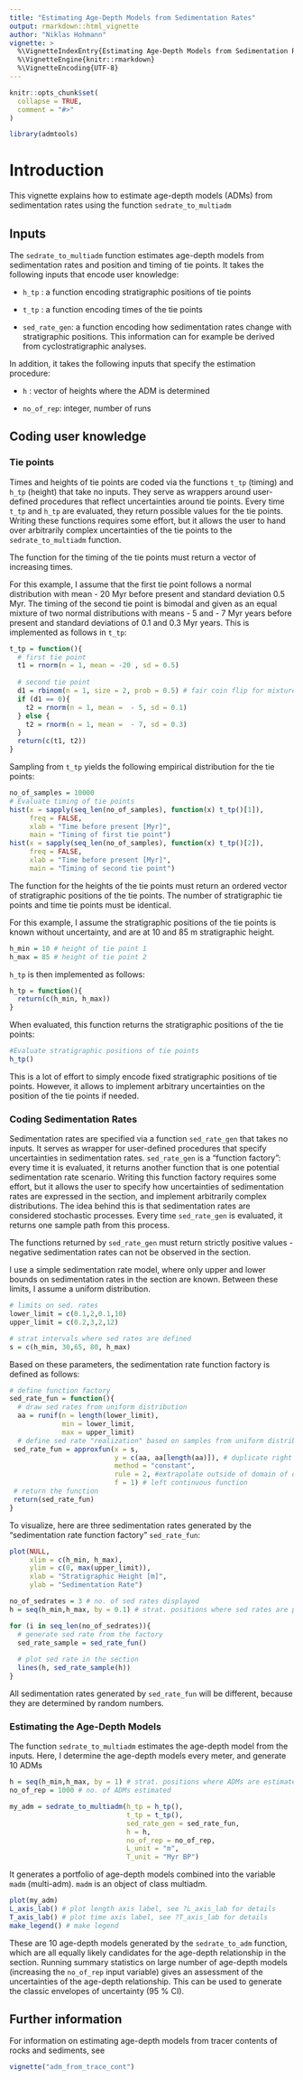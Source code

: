 ```yaml
---
title: "Estimating Age-Depth Models from Sedimentation Rates"
output: rmarkdown::html_vignette
author: "Niklas Hohmann"
vignette: >
  %\VignetteIndexEntry{Estimating Age-Depth Models from Sedimentation Rates}
  %\VignetteEngine{knitr::rmarkdown}
  %\VignetteEncoding{UTF-8}
---
```


```r
knitr::opts_chunk$set(
  collapse = TRUE,
  comment = "#>"
)
```

```r
library(admtools)
```

# Introduction

This vignette explains how to estimate age-depth models (ADMs) from sedimentation rates using the function `sedrate_to_multiadm`

## Inputs

The `sedrate_to_multiadm` function estimates age-depth models from sedimentation rates and position and timing of tie points. It takes the following inputs that encode user knowledge:

-   `h_tp` : a function encoding stratigraphic positions of tie points

-   `t_tp` : a function encoding times of the tie points

-   `sed_rate_gen`: a function encoding how sedimentation rates change with stratigraphic positions. This information can for example be derived from cyclostratigraphic analyses.

In addition, it takes the following inputs that specify the estimation procedure:

-   `h` : vector of heights where the ADM is determined

-   `no_of_rep`: integer, number of runs

## Coding user knowledge

### Tie points

Times and heights of tie points are coded via the functions `t_tp` (timing) and `h_tp` (height) that take no inputs. They serve as wrappers around user-defined procedures that reflect uncertainties around tie points. Every time `t_tp` and `h_tp` are evaluated, they return possible values for the tie points. Writing these functions requires some effort, but it allows the user to hand over arbitrarily complex uncertainties of the tie points to the `sedrate_to_multiadm` function.

The function for the timing of the tie points must return a vector of increasing times.

For this example, I assume that the first tie point follows a normal distribution with mean - 20 Myr before present and standard deviation 0.5 Myr. The timing of the second tie point is bimodal and given as an equal mixture of two normal distributions with means - 5 and - 7 Myr years before present and standard deviations of 0.1 and 0.3 Myr years. This is implemented as follows in `t_tp`:

```r
t_tp = function(){
  # first tie point
  t1 = rnorm(n = 1, mean = -20 , sd = 0.5)
  
  # second tie point
  d1 = rbinom(n = 1, size = 2, prob = 0.5) # fair coin flip for mixture
  if (d1 == 0){
    t2 = rnorm(n = 1, mean =  - 5, sd = 0.1)
  } else {
    t2 = rnorm(n = 1, mean =  - 7, sd = 0.3)
  }
  return(c(t1, t2))
}
```

Sampling from `t_tp` yields the following empirical distribution for the tie points:

```r
no_of_samples = 10000
# Evaluate timing of tie points
hist(x = sapply(seq_len(no_of_samples), function(x) t_tp()[1]),
     freq = FALSE,
     xlab = "Time before present [Myr]",
     main = "Timing of first tie point")
hist(x = sapply(seq_len(no_of_samples), function(x) t_tp()[2]),
     freq = FALSE,
     xlab = "Time before present [Myr]",
     main = "Timing of second tie point")

```

The function for the heights of the tie points must return an ordered vector of stratigraphic positions of the tie points. The number of stratigraphic tie points and time tie points must be identical.

For this example, I assume the stratigraphic positions of the tie points is known without uncertainty, and are at 10 and 85 m stratigraphic height.

```r
h_min = 10 # height of tie point 1
h_max = 85 # height of tie point 2
```

`h_tp` is then implemented as follows:

```r
h_tp = function(){
  return(c(h_min, h_max))
}
```

When evaluated, this function returns the stratigraphic positions of the tie points:

```r
#Evaluate stratigraphic positions of tie points
h_tp()
```

This is a lot of effort to simply encode fixed stratigraphic positions of tie points. However, it allows to implement arbitrary uncertainties on the position of the tie points if needed.

### Coding Sedimentation Rates

Sedimentation rates are specified via a function `sed_rate_gen` that takes no inputs. It serves as wrapper for user-defined procedures that specify uncertainties in sedimentation rates. `sed_rate_gen` is a "function factory": every time it is evaluated, it returns another function that is one potential sedimentation rate scenario. Writing this function factory requires some effort, but it allows the user to specify how uncertainties of sedimentation rates are expressed in the section, and implement arbitrarily complex distributions. The idea behind this is that sedimentation rates are considered stochastic processes. Every time `sed_rate_gen` is evaluated, it returns one sample path from this process.

The functions returned by `sed_rate_gen` must return strictly positive values - negative sedimentation rates can not be observed in the section.

I use a simple sedimentation rate model, where only upper and lower bounds on sedimentation rates in the section are known. Between these limits, I assume a uniform distribution.

```r
# limits on sed. rates
lower_limit = c(0.1,2,0.1,10)
upper_limit = c(0.2,3,2,12)

# strat intervals where sed rates are defined
s = c(h_min, 30,65, 80, h_max)
```

Based on these parameters, the sedimentation rate function factory is defined as follows:

```r
# define function factory
sed_rate_fun = function(){
  # draw sed rates from uniform distribution
  aa = runif(n = length(lower_limit),
             min = lower_limit,
             max = upper_limit)
  # define sed rate "realization" based on samples from uniform distribution
 sed_rate_fun = approxfun(x = s,
                          y = c(aa, aa[length(aa)]), # duplicate right most value bc of step function, see ?stats::approxfun for details
                          method = "constant",
                          rule = 2, #extrapolate outside of domain of definition, see ?stats::approxfun
                          f = 1) # left continuous function
 # return the function
 return(sed_rate_fun)
}
```

To visualize, here are three sedimentation rates generated by the "sedimentation rate function factory" `sed_rate_fun`:

```r
plot(NULL,
     xlim = c(h_min, h_max),
     ylim = c(0, max(upper_limit)),
     xlab = "Stratigraphic Height [m]",
     ylab = "Sedimentation Rate")

no_of_sedrates = 3 # no. of sed rates displayed
h = seq(h_min,h_max, by = 0.1) # strat. positions where sed rates are plotted

for (i in seq_len(no_of_sedrates)){
  # generate sed rate from the factory
  sed_rate_sample = sed_rate_fun()
  
  # plot sed rate in the section
  lines(h, sed_rate_sample(h))
}
```

All sedimentation rates generated by `sed_rate_fun` will be different, because they are determined by random numbers.

### Estimating the Age-Depth Models

The function `sedrate_to_multiadm` estimates the age-depth model from the inputs. Here, I determine the age-depth models every meter, and generate 10 ADMs

```r
h = seq(h_min,h_max, by = 1) # strat. positions where ADMs are estimated
no_of_rep = 1000 # no. of ADMs estimated
```

```R
my_adm = sedrate_to_multiadm(h_tp = h_tp(),
                             t_tp = t_tp(),
                             sed_rate_gen = sed_rate_fun,
                             h = h,
                             no_of_rep = no_of_rep,
                             L_unit = "m",
                             T_unit = "Myr BP")
```

It generates a portfolio of age-depth models combined into the variable `madm` (multi-adm). `madm` is an object of class multiadm.

```R
plot(my_adm)
L_axis_lab() # plot length axis label, see ?L_axis_lab for details
T_axis_lab() # plot time axis label, see ?T_axis_lab for details
make_legend() # make legend
```

These are 10 age-depth models generated by the `sedrate_to_adm` function, which are all equally likely candidates for the age-depth relationship in the section. Running summary statistics on large number of age-depth models (increasing the `no_of_rep` input variable) gives an assessment of the uncertainties of the age-depth relationship. This can be used to generate the classic envelopes of uncertainty (95 % CI).

## Further information

For information on estimating age-depth models from tracer contents of rocks and sediments, see
```r
vignette("adm_from_trace_cont")
```
 

